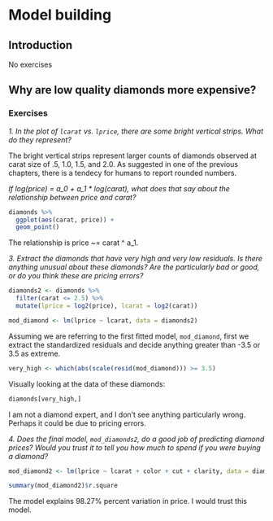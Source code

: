 # Model building

## Introduction

No exercises

## Why are low quality diamonds more expensive?

### Exercises

*1. In the plot of `lcarat` vs. `lprice`, there are some bright vertical strips. What do they represent?*

The bright vertical strips represent larger counts of diamonds observed at carat size of .5, 1.0, 1.5, and 2.0. As suggested in one of the previous chapters, there is a tendecy for humans to report rounded numbers.

*If log(price) = a_0 + a_1 \* log(carat), what does that say about the relationship between price and carat?*

```{r}
diamonds %>%
  ggplot(aes(carat, price)) +
  geom_point()
```

The relationship is price ~= carat ^ a_1.

*3. Extract the diamonds that have very high and very low residuals. Is there anything unusual about these diamonds? Are the particularly bad or good, or do you think these are pricing errors?*

```{r echo = FALSE}
diamonds2 <- diamonds %>% 
  filter(carat <= 2.5) %>% 
  mutate(lprice = log2(price), lcarat = log2(carat))

mod_diamond <- lm(lprice ~ lcarat, data = diamonds2)
```

Assuming we are referring to the first fitted model, `mod_diamond`, first we extract the standardized residuals and decide anything greater than -3.5 or 3.5 as extreme.

```{r}
very_high <- which(abs(scale(resid(mod_diamond))) >= 3.5)
```

Visually looking at the data of these diamonds:

```{r}
diamonds[very_high,]
```

I am not a diamond expert, and I don't see anything particularly wrong. Perhaps it could be due to pricing errors.

*4. Does the final model, `mod_diamonds2`, do a good job of predicting diamond prices? Would you trust it to tell you how much to spend if you were buying a diamond?*

```{r echo = FALSE}
mod_diamond2 <- lm(lprice ~ lcarat + color + cut + clarity, data = diamonds2)
```

```{r}
summary(mod_diamond2)$r.square
```

The model explains 98.27% percent variation in price. I would trust this model.
